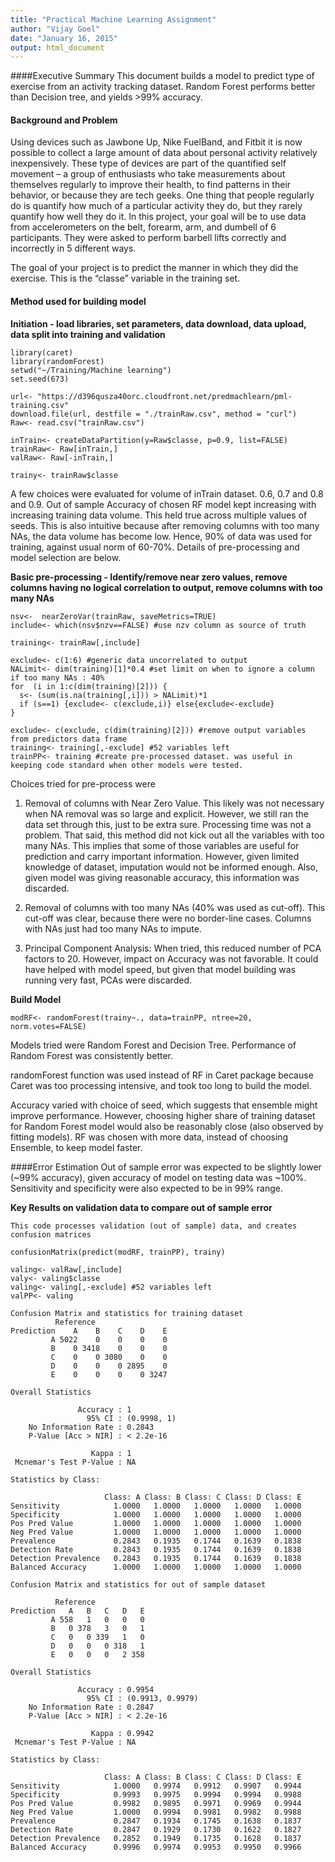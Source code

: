 ```yaml
---
title: "Practical Machine Learning Assignment"
author: "Vijay Goel"
date: "January 16, 2015"
output: html_document
---
```

####Executive Summary
This document builds a model to predict type of exercise from an activity tracking dataset. Random Forest performs better than Decision tree, and yields >99% accuracy.

#### Background and Problem
Using devices such as Jawbone Up, Nike FuelBand, and Fitbit it is now possible to collect a large amount of data about personal activity relatively inexpensively. These type of devices are part of the quantified self movement – a group of enthusiasts who take measurements about themselves regularly to improve their health, to find patterns in their behavior, or because they are tech geeks. One thing that people regularly do is quantify how much of a particular activity they do, but they rarely quantify how well they do it. In this project, your goal will be to use data from accelerometers on the belt, forearm, arm, and dumbell of 6 participants. They were asked to perform barbell lifts correctly and incorrectly in 5 different ways.

The goal of your project is to predict the manner in which they did the exercise. This is the "classe" variable in the training set.

#### Method used for building model
**Initiation - load libraries, set parameters, data download, data upload, data split into training and validation**
```
library(caret)
library(randomForest)
setwd("~/Training/Machine learning")
set.seed(673)

url<- "https://d396qusza40orc.cloudfront.net/predmachlearn/pml-training.csv"
download.file(url, destfile = "./trainRaw.csv", method = "curl")
Raw<- read.csv("trainRaw.csv")

inTrain<- createDataPartition(y=Raw$classe, p=0.9, list=FALSE)
trainRaw<- Raw[inTrain,]
valRaw<- Raw[-inTrain,]

trainy<- trainRaw$classe

```

A few choices were evaluated for volume of inTrain dataset. 0.6, 0.7 and  0.8 and 0.9. Out of sample Accuracy of chosen RF model kept increasing with increasing training data volume. This held true across multiple values of seeds. This is also intuitive because after removing columns with too many NAs, the data volume has become low. Hence, 90% of data was used for training, against usual norm of 60-70%. Details of pre-processing and model selection are below. 


**Basic pre-processing - Identify/remove near zero values, remove columns having no logical correlation to output, remove columns with too many NAs**
```
nsv<-  nearZeroVar(trainRaw, saveMetrics=TRUE)
include<- which(nsv$nzv==FALSE) #use nzv column as source of truth

training<- trainRaw[,include]

exclude<- c(1:6) #generic data uncorrelated to output
NALimit<- dim(training)[1]*0.4 #set limit on when to ignore a column if too many NAs : 40%
for  (i in 1:c(dim(training)[2])) {
  s<- (sum(is.na(training[,i])) > NALimit)*1
  if (s==1) {exclude<- c(exclude,i)} else{exclude<-exclude}
}

exclude<- c(exclude, c(dim(training)[2])) #remove output variables from predictors data frame
training<- training[,-exclude] #52 variables left
trainPP<- training #create pre-processed dataset. was useful in keeping code standard when other models were tested.
```
Choices tried for pre-process were 

1. Removal of columns with Near Zero Value. This likely was not necessary when NA removal was so large and explicit. However, we still ran the data set through this, just to be extra sure. Processing time was not a problem. That said, this method did not kick out all the variables with too many NAs. This implies that some of those variables are useful for prediction and carry important information. However, given limited knowledge of dataset, imputation would not be informed enough. Also, given model was giving reasonable accuracy, this information was discarded.

2. Removal of columns with too many NAs (40% was used as cut-off). This cut-off was clear, because there were no border-line cases. Columns with NAs just had too many NAs to impute.

3. Principal Component Analysis: When tried, this reduced number of PCA factors to 20. However, impact on Accuracy was not favorable. It could have helped with model speed, but given that model building was running very fast, PCAs were discarded.

**Build Model**
```
modRF<- randomForest(trainy~., data=trainPP, ntree=20, norm.votes=FALSE)

```
Models tried were Random Forest and Decision Tree. Performance of Random Forest was consistently better. 

randomForest function was used instead of RF in Caret package because Caret was too processing intensive, and took too long to build the model.

Accuracy varied with choice of seed, which suggests that ensemble might improve performance. However, choosing higher share of training dataset for Random Forest model would also be reasonably close (also observed by fitting models). RF was chosen with more data, instead of choosing Ensemble, to keep model faster.

####Error Estimation
Out of sample error was expected to be slightly lower (~99% accuracy), given accuracy of model on testing data was ~100%. Sensitivity and specificity were also expected to be in 99% range.

**Key Results on validation data to compare out of sample error**
```
This code processes validation (out of sample) data, and creates confusion matrices

confusionMatrix(predict(modRF, trainPP), trainy)

valing<- valRaw[,include]
valy<- valing$classe
valing<- valing[,-exclude] #52 variables left
valPP<- valing

```

```
Confusion Matrix and statistics for training dataset
          Reference
Prediction    A    B    C    D    E
         A 5022    0    0    0    0
         B    0 3418    0    0    0
         C    0    0 3080    0    0
         D    0    0    0 2895    0
         E    0    0    0    0 3247

Overall Statistics
                                     
               Accuracy : 1          
                 95% CI : (0.9998, 1)
    No Information Rate : 0.2843     
    P-Value [Acc > NIR] : < 2.2e-16  
                                     
                  Kappa : 1          
 Mcnemar's Test P-Value : NA         

Statistics by Class:

                     Class: A Class: B Class: C Class: D Class: E
Sensitivity            1.0000   1.0000   1.0000   1.0000   1.0000
Specificity            1.0000   1.0000   1.0000   1.0000   1.0000
Pos Pred Value         1.0000   1.0000   1.0000   1.0000   1.0000
Neg Pred Value         1.0000   1.0000   1.0000   1.0000   1.0000
Prevalence             0.2843   0.1935   0.1744   0.1639   0.1838
Detection Rate         0.2843   0.1935   0.1744   0.1639   0.1838
Detection Prevalence   0.2843   0.1935   0.1744   0.1639   0.1838
Balanced Accuracy      1.0000   1.0000   1.0000   1.0000   1.0000

```
```
Confusion Matrix and statistics for out of sample dataset

          Reference
Prediction   A   B   C   D   E
         A 558   1   0   0   0
         B   0 378   3   0   1
         C   0   0 339   1   0
         D   0   0   0 318   1
         E   0   0   0   2 358

Overall Statistics
                                          
               Accuracy : 0.9954          
                 95% CI : (0.9913, 0.9979)
    No Information Rate : 0.2847          
    P-Value [Acc > NIR] : < 2.2e-16       
                                          
                  Kappa : 0.9942          
 Mcnemar's Test P-Value : NA              

Statistics by Class:

                     Class: A Class: B Class: C Class: D Class: E
Sensitivity            1.0000   0.9974   0.9912   0.9907   0.9944
Specificity            0.9993   0.9975   0.9994   0.9994   0.9988
Pos Pred Value         0.9982   0.9895   0.9971   0.9969   0.9944
Neg Pred Value         1.0000   0.9994   0.9981   0.9982   0.9988
Prevalence             0.2847   0.1934   0.1745   0.1638   0.1837
Detection Rate         0.2847   0.1929   0.1730   0.1622   0.1827
Detection Prevalence   0.2852   0.1949   0.1735   0.1628   0.1837
Balanced Accuracy      0.9996   0.9974   0.9953   0.9950   0.9966

```